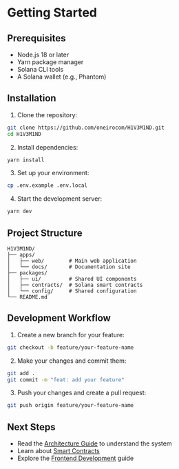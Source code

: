 # Getting Started

## Prerequisites

- Node.js 18 or later
- Yarn package manager
- Solana CLI tools
- A Solana wallet (e.g., Phantom)

## Installation

1. Clone the repository:
```bash
git clone https://github.com/oneirocom/H1V3M1ND.git
cd H1V3M1ND
```

2. Install dependencies:
```bash
yarn install
```

3. Set up your environment:
```bash
cp .env.example .env.local
```

4. Start the development server:
```bash
yarn dev
```

## Project Structure

```
H1V3M1ND/
├── apps/
│   ├── web/        # Main web application
│   └── docs/       # Documentation site
├── packages/
│   ├── ui/         # Shared UI components
│   ├── contracts/  # Solana smart contracts
│   └── config/     # Shared configuration
└── README.md
```

## Development Workflow

1. Create a new branch for your feature:
```bash
git checkout -b feature/your-feature-name
```

2. Make your changes and commit them:
```bash
git add .
git commit -m "feat: add your feature"
```

3. Push your changes and create a pull request:
```bash
git push origin feature/your-feature-name
```

## Next Steps

- Read the [Architecture Guide](/architecture) to understand the system
- Learn about [Smart Contracts](/smart-contracts)
- Explore the [Frontend Development](/frontend) guide 